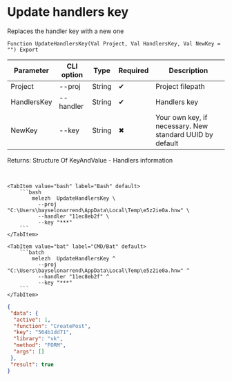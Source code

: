 ﻿---
sidebar_position: 8
description: Update handlers key and other functions to work with Melezh in the Open Integration Package, a free open-source integration library for 1C:Enterprise 8, OneScript and CLI
keywords: [1C, 1С, 1С:Enterprise, 1С:Enterprise 8.3, API, Integration, Services, Exchange, OneScript, CLI]
---


# Update handlers key
 Replaces the handler key with a new one



`Function UpdateHandlersKey(Val Project, Val HandlersKey, Val NewKey = "") Export`

  | Parameter | CLI option | Type | Required | Description |
  |-|-|-|-|-|
  | Project | --proj | String | &#x2714; | Project filepath |
  | HandlersKey | --handler | String | &#x2714; | Handlers key |
  | NewKey | --key | String | &#x2716; | Your own key, if necessary. New standard UUID by default |

  
  Returns:  Structure Of KeyAndValue - Handlers information

<br/>



 

 <Tabs>
  
    <TabItem value="bash" label="Bash" default>
        ```bash
            melezh  UpdateHandlersKey \
              --proj "C:\Users\bayselonarrend\AppData\Local\Temp\e5z2ie0a.hnw" \
              --handler "11ec8eb2f" \
              --key "***"
        ```
    </TabItem>
  
    <TabItem value="bat" label="CMD/Bat" default>
        ```batch
            melezh  UpdateHandlersKey ^
              --proj "C:\Users\bayselonarrend\AppData\Local\Temp\e5z2ie0a.hnw" ^
              --handler "11ec8eb2f" ^
              --key "***"
        ```
    </TabItem>
</Tabs>

```json title="Result"
{
 "data": {
  "active": 1,
  "function": "CreatePost",
  "key": "564b1dd71",
  "library": "vk",
  "method": "FORM",
  "args": []
 },
 "result": true
}
```
